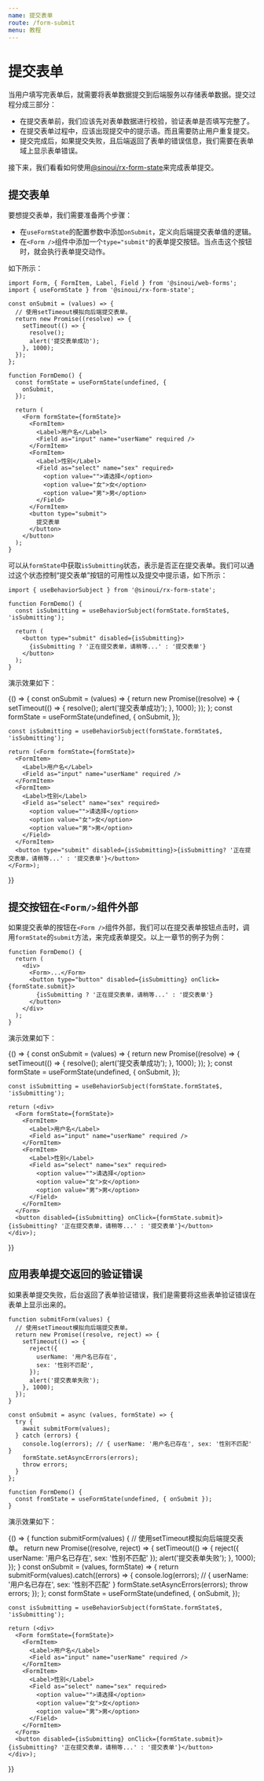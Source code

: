 ```yaml
---
name: 提交表单
route: /form-submit
menu: 教程
---
```



# 提交表单

当用户填写完表单后，就需要将表单数据提交到后端服务以存储表单数据。提交过程分成三部分：

- 在提交表单前，我们应该先对表单数据进行校验，验证表单是否填写完整了。
- 在提交表单过程中，应该出现提交中的提示语。而且需要防止用户重复提交。
- 提交完成后，如果提交失败，且后端返回了表单的错误信息，我们需要在表单域上显示表单错误。

接下来，我们看看如何使用[@sinoui/rx-form-state](https://github.com/sinoui/sinoui-forms)来完成表单提交。

## 提交表单

要想提交表单，我们需要准备两个步骤：

- 在`useFormState`的配置参数中添加`onSubmit`，定义向后端提交表单值的逻辑。
- 在`<Form />`组件中添加一个`type="submit"`的表单提交按钮。当点击这个按钮时，就会执行表单提交动作。

如下所示：

```tsx
import Form, { FormItem, Label, Field } from '@sinoui/web-forms';
import { useFormState } from '@sinoui/rx-form-state';

const onSubmit = (values) => {
  // 使用setTimeout模拟向后端提交表单。
  return new Promise((resolve) => {
    setTimeout(() => {
      resolve();
      alert('提交表单成功');
    }, 1000);
  });
};

function FormDemo() {
  const formState = useFormState(undefined, {
    onSubmit,
  });

  return (
    <Form formState={formState}>
      <FormItem>
        <Label>用户名</Label>
        <Field as="input" name="userName" required />
      </FormItem>
      <FormItem>
        <Label>性别</Label>
        <Field as="select" name="sex" required>
          <option value="">请选择</option>
          <option value="女">女</option>
          <option value="男">男</option>
        </Field>
      </FormItem>
      <button type="submit">
        提交表单
      </button>
    </button>
  );
}
```

可以从`formState`中获取`isSubmitting`状态，表示是否正在提交表单。我们可以通过这个状态控制“提交表单”按钮的可用性以及提交中提示语，如下所示：

```tsx
import { useBehaviorSubject } from '@sinoui/rx-form-state';

function FormDemo() {
  const isSubmitting = useBehaviorSubject(formState.formState$, 'isSubmitting');

  return (
    <button type="submit" disabled={isSubmitting}>
      {isSubmitting ? '正在提交表单，请稍等...' : '提交表单'}
    </button>
  );
}
```

演示效果如下：

<Playground>
  {() => {
    const onSubmit = (values) => {
      return new Promise((resolve) => {
        setTimeout(() => {
          resolve();
          alert('提交表单成功');
        }, 1000);
      });
    };
    const formState = useFormState(undefined, {
      onSubmit,
    });

    const isSubmitting = useBehaviorSubject(formState.formState$, 'isSubmitting');

    return (<Form formState={formState}>
      <FormItem>
        <Label>用户名</Label>
        <Field as="input" name="userName" required />
      </FormItem>
      <FormItem>
        <Label>性别</Label>
        <Field as="select" name="sex" required>
          <option value="">请选择</option>
          <option value="女">女</option>
          <option value="男">男</option>
        </Field>
      </FormItem>
      <button type="submit" disabled={isSubmitting}>{isSubmitting? '正在提交表单，请稍等...' : '提交表单'}</button>
    </Form>);

}}

</Playground>

## 提交按钮在`<Form/>`组件外部

如果提交表单的按钮在`<Form />`组件外部，我们可以在提交表单按钮点击时，调用`formState`的`submit`方法，来完成表单提交。以上一章节的例子为例：

```tsx
function FormDemo() {
  return (
    <div>
      <Form>...</Form>
      <button type="button" disabled={isSubmitting} onClick={formState.submit}>
        {isSubmitting ? '正在提交表单，请稍等...' : '提交表单'}
      </button>
    </div>
  );
}
```

演示效果如下：

<Playground>
  {() => {
    const onSubmit = (values) => {
      return new Promise((resolve) => {
        setTimeout(() => {
          resolve();
          alert('提交表单成功');
        }, 1000);
      });
    };
    const formState = useFormState(undefined, {
      onSubmit,
    });

    const isSubmitting = useBehaviorSubject(formState.formState$, 'isSubmitting');

    return (<div>
      <Form formState={formState}>
        <FormItem>
          <Label>用户名</Label>
          <Field as="input" name="userName" required />
        </FormItem>
        <FormItem>
          <Label>性别</Label>
          <Field as="select" name="sex" required>
            <option value="">请选择</option>
            <option value="女">女</option>
            <option value="男">男</option>
          </Field>
        </FormItem>
      </Form>
      <button disabled={isSubmitting} onClick={formState.submit}>{isSubmitting? '正在提交表单，请稍等...' : '提交表单'}</button>
    </div>);

}}

</Playground>

## 应用表单提交返回的验证错误

如果表单提交失败，后台返回了表单验证错误，我们是需要将这些表单验证错误在表单上显示出来的。

```tsx
function submitForm(values) {
  // 使用setTimeout模拟向后端提交表单。
  return new Promise((resolve, reject) => {
    setTimeout(() => {
      reject({
        userName: '用户名已存在',
        sex: '性别不匹配',
      });
      alert('提交表单失败');
    }, 1000);
  });
}

const onSubmit = async (values, formState) => {
  try {
    await submitForm(values);
  } catch (errors) {
    console.log(errors); // { userName: '用户名已存在', sex: '性别不匹配' }
    formState.setAsyncErrors(errors);
    throw errors;
  }
};

function FormDemo() {
  const fromState = useFormState(undefined, { onSubmit });
}
```

演示效果如下：

<Playground>
  {() => {
    function submitForm(values) {
      // 使用setTimeout模拟向后端提交表单。
      return new Promise((resolve, reject) => {
        setTimeout(() => {
          reject({
            userName: '用户名已存在',
            sex: '性别不匹配'
          });
          alert('提交表单失败');
        }, 1000);
      });
    }
    const onSubmit = (values, formState) => {
      return submitForm(values).catch((errors) => {
        console.log(errors); // { userName: '用户名已存在', sex: '性别不匹配' }
        formState.setAsyncErrors(errors);
        throw errors;
      });
    };
    const formState = useFormState(undefined, {
      onSubmit,
    });

    const isSubmitting = useBehaviorSubject(formState.formState$, 'isSubmitting');

    return (<div>
      <Form formState={formState}>
        <FormItem>
          <Label>用户名</Label>
          <Field as="input" name="userName" required />
        </FormItem>
        <FormItem>
          <Label>性别</Label>
          <Field as="select" name="sex" required>
            <option value="">请选择</option>
            <option value="女">女</option>
            <option value="男">男</option>
          </Field>
        </FormItem>
      </Form>
      <button disabled={isSubmitting} onClick={formState.submit}>{isSubmitting? '正在提交表单，请稍等...' : '提交表单'}</button>
    </div>);

}}

</Playground>
